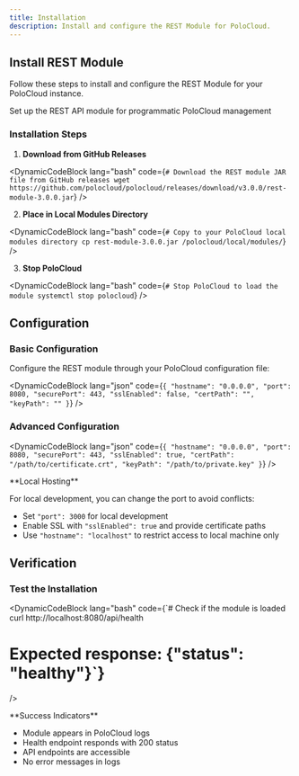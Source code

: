 ```yaml
---
title: Installation
description: Install and configure the REST Module for PoloCloud.
---
```



## Install REST Module

Follow these steps to install and configure the REST Module for your PoloCloud instance.

<div className="text-center mb-12">
    <div className="w-20 h-1 bg-gradient-to-r from-transparent via-blue-500/50 to-transparent rounded-full mx-auto mb-6" />
    <div className="text-xl text-muted-foreground max-w-3xl mx-auto">
        Set up the REST API module for programmatic PoloCloud management
    </div>
</div>

### Installation Steps

1. **Download from GitHub Releases**

<DynamicCodeBlock
  lang="bash"
  code={`# Download the REST module JAR file from GitHub releases
wget https://github.com/polocloud/polocloud/releases/download/v3.0.0/rest-module-3.0.0.jar`}
/>

2. **Place in Local Modules Directory**

<DynamicCodeBlock
  lang="bash"
  code={`# Copy to your PoloCloud local modules directory
cp rest-module-3.0.0.jar /polocloud/local/modules/`}
/>

3. **Stop PoloCloud**

<DynamicCodeBlock
  lang="bash"
  code={`# Stop PoloCloud to load the module
systemctl stop polocloud`}
/>

## Configuration

### Basic Configuration

Configure the REST module through your PoloCloud configuration file:

<DynamicCodeBlock
  lang="json"
  code={`{
  "hostname": "0.0.0.0",
  "port": 8080,
  "securePort": 443,
  "sslEnabled": false,
  "certPath": "",
  "keyPath": ""
}`}
/>

### Advanced Configuration

<DynamicCodeBlock
  lang="json"
  code={`{
  "hostname": "0.0.0.0",
  "port": 8080,
  "securePort": 443,
  "sslEnabled": true,
  "certPath": "/path/to/certificate.crt",
  "keyPath": "/path/to/private.key"
}`}
/>

<Callout type="info">
**Local Hosting**

For local development, you can change the port to avoid conflicts:
- Set `"port": 3000` for local development
- Enable SSL with `"sslEnabled": true` and provide certificate paths
- Use `"hostname": "localhost"` to restrict access to local machine only
</Callout>

## Verification

### Test the Installation

<DynamicCodeBlock
  lang="bash"
  code={`# Check if the module is loaded
curl http://localhost:8080/api/health

# Expected response: {"status": "healthy"}`}
/>


<Callout type="info">
**Success Indicators**

- Module appears in PoloCloud logs
- Health endpoint responds with 200 status
- API endpoints are accessible
- No error messages in logs
</Callout>


